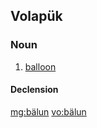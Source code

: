 ==Volapük==

===Noun===
{{vo-noun}}

# [[balloon]]

====Declension====
{{vo-decl-noun}}

[[mg:bälun]]
[[vo:bälun]]